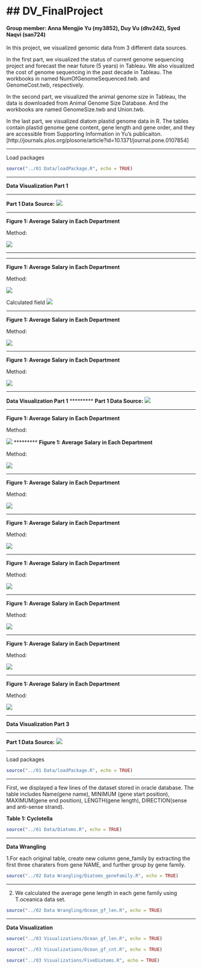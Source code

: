 ## DV_FinalProject
========================================================
#### Group member: Anna Mengjie Yu (my3852),  Duy Vu (dhv242),  Syed Naqvi (san724)

In this project, we visualized genomic data from 3 different data sources. 

In the first part, we visualized the status of current genome sequencing project and forecast the near future (5 years) in Tableau. We also visualized the cost of genome sequencing in the past decade in Tableau. The workbooks in named NumOfGenomeSequenced.twb. and GenomeCost.twb, respectively.

In the second part, we visualized the animal genome size in Tableau, the data is downloaded from Animal Genome Size Database. And the workbooks are named GenomeSize.twb and Union.twb.

In the last part, we visualized diatom plastid genome data in R. The tables contain plastid genome gene content, gene length and gene order, and they are accessible from Supporting Information in Yu's publicaiton. [http://journals.plos.org/plosone/article?id=10.1371/journal.pone.0107854]

*********
Load packages

```r
source("../01 Data/loadPackage.R", echo = TRUE)
```

*********
**Data Visualization Part 1**

*********
**Part 1 Data Source:** 
![](./GenomeCostDataSource.png)

*********
**Figure 1: Average Salary in Each Department**

Method:



![](./NumberOfSeqGenomes.png)

  

*********


*********
**Figure 1: Average Salary in Each Department**

Method:



![](./Forecast.png)


Calculated field
![](./year_format.png)

*********
**Figure 1: Average Salary in Each Department**

Method:



![](./Cost_DB.png)

*********
**Figure 1: Average Salary in Each Department**

Method:



![](./Trend_cost.png)

*********
**Data Visualization Part 1**
*********
**Part 1 Data Source:** 
![](./Animal_Genome_Database.png)

*********
**Figure 1: Average Salary in Each Department**

Method:



![](./data.png)
*********
**Figure 1: Average Salary in Each Department**

Method:



![](./C_Vals.png)

*********
**Figure 1: Average Salary in Each Department**

Method:



![](./Mam_DB.png)

*********
**Figure 1: Average Salary in Each Department**

Method:



![](./Birds_distribution.png)

*********
**Figure 1: Average Salary in Each Department**

Method:



![](./Amphibian_CVal.png)

*********
**Figure 1: Average Salary in Each Department**

Method:



![](./select.png)

*********
**Figure 1: Average Salary in Each Department**

Method:



![](./Union_dist.png)

*********
**Figure 1: Average Salary in Each Department**

Method:



![](./Nth_1.png)


*********
**Data Visualization Part 3**

*********
**Part 1 Data Source:** 
![](./PlosOne.png)

*********
Load packages

```r
source("../01 Data/loadPackage.R", echo = TRUE)
```

*********
First, we displayed a few lines of the dataset stored in oracle database. The table includes Name(gene name), MINIMUM (gene start position), MAXIMUM(gene end position), LENGTH(gene length), DIRECTION(sense and anti-sense strand).


**Table 1: Cyclotella**
```r
source("../01 Data/Diatoms.R", echo = TRUE)
```


*********
**Data Wrangling**
 
 1.For each original table, create new column gene_family by extracting the first three charaters from gene NAME, and further group by gene family.
```r
source("../02 Data Wrangling/Diatoms_geneFamily.R", echo = TRUE)
```
 *********
 2. We calculated the average gene length in each gene family using T.oceanica data set.
 ```r
source("../02 Data Wrangling/Ocean_gf_len.R", echo = TRUE)
```
**********
**Data Visualization**
 


```r
source("../03 Visualizations/Ocean_gf_len.R", echo = TRUE)
```

```r
source("../03 Visualizations/Ocean_gf_cnt.R", echo = TRUE)
```

```r
source("../03 Visualizations/FiveDiatoms.R", echo = TRUE)
```